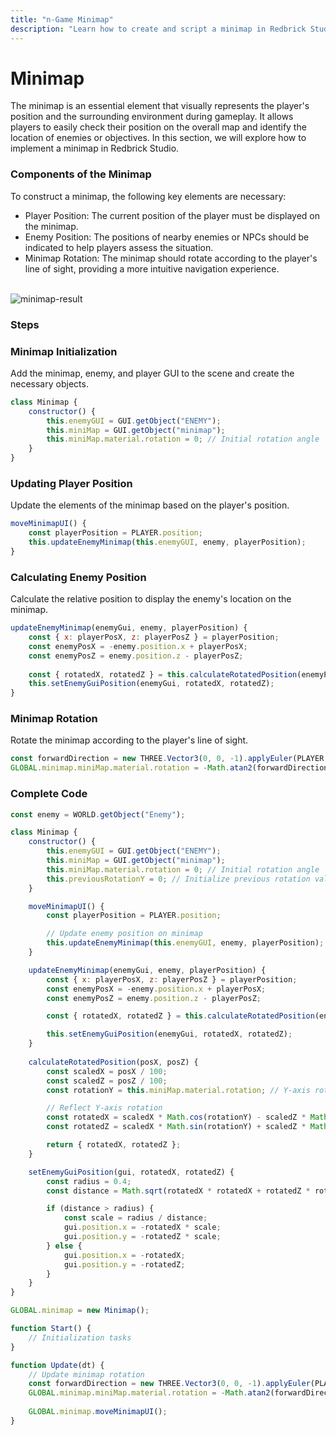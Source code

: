 ```yaml
---
title: "n-Game Minimap"
description: "Learn how to create and script a minimap in Redbrick Studio."
---
```


# Minimap
The minimap is an essential element that visually represents the player's position and the surrounding environment during gameplay.
 It allows players to easily check their position on the overall map and identify the location of enemies or objectives. 
 In this section, we will explore how to implement a minimap in Redbrick Studio.

### Components of the Minimap
To construct a minimap, the following key elements are necessary:
- Player Position: The current position of the player must be displayed on the minimap.
- Enemy Position: The positions of nearby enemies or NPCs should be indicated to help players assess the situation.
- Minimap Rotation: The minimap should rotate according to the player's line of sight, providing a more intuitive navigation experience.
<br/>
<img src='/images/snippet/tips/minimap/minimap-result.gif' alt='minimap-result' loading="lazy" decoding="async" style={{width: '100%'}}/>

### Steps

<Steps>

### Minimap Initialization
Add the minimap, enemy, and player GUI to the scene and create the necessary objects.

```js showLineNumbers copy
class Minimap {
    constructor() {
        this.enemyGUI = GUI.getObject("ENEMY");
        this.miniMap = GUI.getObject("minimap");
        this.miniMap.material.rotation = 0; // Initial rotation angle
    }
}
``` 

### Updating Player Position
Update the elements of the minimap based on the player's position.
```js showLineNumbers copy
moveMinimapUI() {
    const playerPosition = PLAYER.position;
    this.updateEnemyMinimap(this.enemyGUI, enemy, playerPosition);
}
``` 

### Calculating Enemy Position

Calculate the relative position to display the enemy's location on the minimap.

```js showLineNumbers copy
updateEnemyMinimap(enemyGui, enemy, playerPosition) {
    const { x: playerPosX, z: playerPosZ } = playerPosition;
    const enemyPosX = -enemy.position.x + playerPosX;
    const enemyPosZ = enemy.position.z - playerPosZ;
    
    const { rotatedX, rotatedZ } = this.calculateRotatedPosition(enemyPosX, enemyPosZ);
    this.setEnemyGuiPosition(enemyGui, rotatedX, rotatedZ);
}
```

### Minimap Rotation

Rotate the minimap according to the player's line of sight.

```js showLineNumbers copy
const forwardDirection = new THREE.Vector3(0, 0, -1).applyEuler(PLAYER.rotation);
GLOBAL.minimap.miniMap.material.rotation = -Math.atan2(forwardDirection.x, forwardDirection.z);
```

### Complete Code

```js showLineNumbers copy
const enemy = WORLD.getObject("Enemy");

class Minimap {
    constructor() {
        this.enemyGUI = GUI.getObject("ENEMY");
        this.miniMap = GUI.getObject("minimap");
        this.miniMap.material.rotation = 0; // Initial rotation angle
        this.previousRotationY = 0; // Initialize previous rotation value
    }

    moveMinimapUI() {
        const playerPosition = PLAYER.position;

        // Update enemy position on minimap
        this.updateEnemyMinimap(this.enemyGUI, enemy, playerPosition);
    }

    updateEnemyMinimap(enemyGui, enemy, playerPosition) {
        const { x: playerPosX, z: playerPosZ } = playerPosition;
        const enemyPosX = -enemy.position.x + playerPosX;
        const enemyPosZ = enemy.position.z - playerPosZ;

        const { rotatedX, rotatedZ } = this.calculateRotatedPosition(enemyPosX, enemyPosZ);

        this.setEnemyGuiPosition(enemyGui, rotatedX, rotatedZ);
    }
    
    calculateRotatedPosition(posX, posZ) {
        const scaledX = posX / 100;
        const scaledZ = posZ / 100;
        const rotationY = this.miniMap.material.rotation; // Y-axis rotation

        // Reflect Y-axis rotation
        const rotatedX = scaledX * Math.cos(rotationY) - scaledZ * Math.sin(rotationY);
        const rotatedZ = scaledX * Math.sin(rotationY) + scaledZ * Math.cos(rotationY);

        return { rotatedX, rotatedZ };
    }

    setEnemyGuiPosition(gui, rotatedX, rotatedZ) {
        const radius = 0.4;
        const distance = Math.sqrt(rotatedX * rotatedX + rotatedZ * rotatedZ);

        if (distance > radius) {
            const scale = radius / distance;
            gui.position.x = -rotatedX * scale;
            gui.position.y = -rotatedZ * scale;
        } else {
            gui.position.x = -rotatedX;
            gui.position.y = -rotatedZ;
        }
    }
}

GLOBAL.minimap = new Minimap();

function Start() {
    // Initialization tasks
}

function Update(dt) {
    // Update minimap rotation
    const forwardDirection = new THREE.Vector3(0, 0, -1).applyEuler(PLAYER.rotation);
    GLOBAL.minimap.miniMap.material.rotation = -Math.atan2(forwardDirection.x, forwardDirection.z); // Rotate based on direction
    
    GLOBAL.minimap.moveMinimapUI();
}

```
</Steps>